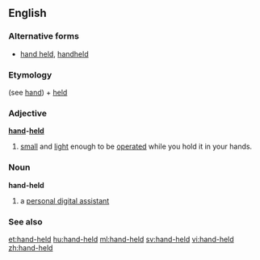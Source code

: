 ==English==

===Alternative forms===
* [[hand held]], [[handheld]]

===Etymology===
(see [[hand]]) + [[held]]

===Adjective===
'''[[hand]]-[[held]]'''

# [[small]] and [[light]] enough to be [[operate]]d while you hold it in your hands.

===Noun===
'''hand-held'''

# {{computing}} a [[personal digital assistant]]

===See also===
{{wikipedia}}

[[et:hand-held]]
[[hu:hand-held]]
[[ml:hand-held]]
[[sv:hand-held]]
[[vi:hand-held]]
[[zh:hand-held]]